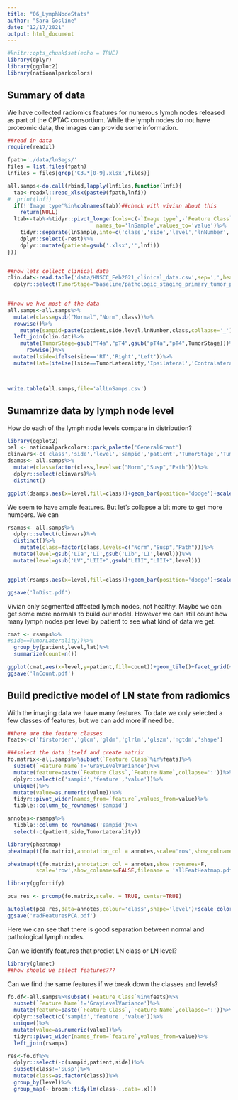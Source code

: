 ```yaml
---
title: "06_LymphNodeStats"
author: "Sara Gosline"
date: "12/17/2021"
output: html_document
---
```


```r
#knitr::opts_chunk$set(echo = TRUE)
library(dplyr)
library(ggplot2)
library(nationalparkcolors)
```

## Summary of data

We have collected radiomics features for numerous lymph nodes released as part of the CPTAC consortium. While the lymph nodes do not have proteomic data, the images can provide some information.

```r

##read in data
require(readxl)

fpath='./data/lnSegs/'
files = list.files(fpath)
lnfiles = files[grep('C3.*[0-9].xlsx',files)]

all.samps<-do.call(rbind,lapply(lnfiles,function(lnfi){
  tab<-readxl::read_xlsx(paste0(fpath,lnfi))
#  print(lnfi)
  if(!'Image type'%in%colnames(tab))##check with vivian about this
    return(NULL)
  ltab<-tab%>%tidyr::pivot_longer(cols=c(-`Image type`,-`Feature Class`,-`Feature Name`),
                            names_to='lnSample',values_to='value')%>%
    tidyr::separate(lnSample,into=c('class','side','level','lnNumber','rest'),sep='_')%>%
    dplyr::select(-rest)%>%
    dplyr::mutate(patient=gsub('.xlsx','',lnfi))
}))


##now lets collect clinical data
clin.dat<-read.table('data/HNSCC_Feb2021_clinical_data.csv',sep=',',header=T,check.names=F,quote='"')%>%
  dplyr::select(TumorStage="baseline/pathologic_staging_primary_tumor_pt",patient="case_id",TumorSite="baseline/tumor_site",TumorLaterality="baseline/tumor_laterality")%>%distinct()
 

##now we hve most of the data
all.samps<-all.samps%>%
  mutate(class=gsub("Normal","Norm",class))%>%
  rowwise()%>%
    mutate(sampid=paste(patient,side,level,lnNumber,class,collapse='_'))%>%
  left_join(clin.dat)%>%
    mutate(TumorStage=gsub("T4a","pT4",gsub("pT4a","pT4",TumorStage)))%>%
      rowwise()%>%
  mutate(lside=ifelse(side=='RT','Right','Left'))%>%
  mutate(lat=(ifelse(lside==TumorLaterality,'Ipsilateral','Contralateral')))



write.table(all.samps,file='allLnSamps.csv')

```

## Sumamrize data by lymph node level

How do each of the lymph node levels compare in distribution?

```r
library(ggplot2)
pal <- nationalparkcolors::park_palette('GeneralGrant')
clinvars<-c('class','side','level','sampid','patient','TumorStage','TumorLaterality','lat')
dsamps<- all.samps%>%
  mutate(class=factor(class,levels=c("Norm","Susp","Path")))%>%
  dplyr::select(clinvars)%>%
  distinct()

ggplot(dsamps,aes(x=level,fill=class))+geom_bar(position='dodge')+scale_fill_manual(values=pal)+facet_grid(~TumorStage)

```

We seem to have ample features. But let's collapse a bit more to get more numbers. We can 

```r


rsamps<- all.samps%>%
  dplyr::select(clinvars)%>%
  distinct()%>%
    mutate(class=factor(class,levels=c("Norm","Susp","Path")))%>%
  mutate(level=gsub('LIa','LI',gsub('LIb','LI',level)))%>%
  mutate(level=gsub('LV',"LIII+",gsub("LIII","LIII+",level)))


ggplot(rsamps,aes(x=level,fill=class))+geom_bar(position='dodge')+scale_fill_manual(values=pal)+facet_grid(lat~TumorStage)

ggsave('lnDist.pdf')

```

Vivian only segmented affected lymph nodes, not healthy. Maybe we can get some more normals to build our model. However we can still count how many lymph nodes per level by patient to see what kind of data we get.

```r

cmat <- rsamps%>%
#side==TumorLaterality))%>%
  group_by(patient,level,lat)%>%
  summarize(count=n())

ggplot(cmat,aes(x=level,y=patient,fill=count))+geom_tile()+facet_grid(~lat)
ggsave('lnCount.pdf')

```


##  Build predictive model of LN state from radiomics

With the imaging data we have many features. To date we only selected a few classes of features, but we can add more if need be.

```r

##here are the feature classes
feats<-c('firstorder','glcm','gldm','glrlm','glszm','ngtdm','shape')

###select the data itself and create matrix
fo.matrix<-all.samps%>%subset(`Feature Class`%in%feats)%>%
  subset(`Feature Name`!='GrayLevelVariance')%>%
  mutate(feature=paste(`Feature Class`,`Feature Name`,collapse=':'))%>%
  dplyr::select(c('sampid','feature','value'))%>%
  unique()%>%
  mutate(value=as.numeric(value))%>%
  tidyr::pivot_wider(names_from=`feature`,values_from=value)%>%
  tibble::column_to_rownames('sampid')

annotes<-rsamps%>%
  tibble::column_to_rownames('sampid')%>%
  select(-c(patient,side,TumorLaterality))

library(pheatmap)
pheatmap(t(fo.matrix),annotation_col = annotes,scale='row',show_colnames=FALSE,show_rownames=F)

pheatmap(t(fo.matrix),annotation_col = annotes,show_rownames=F,
         scale='row',show_colnames=FALSE,filename = 'allFeatHeatmap.pdf')

library(ggfortify)

pca_res <- prcomp(fo.matrix,scale. = TRUE, center=TRUE)

autoplot(pca_res,data=annotes,colour='class',shape='level')+scale_color_manual(values=pal)+theme_bw()+ggtitle('Lymph nodes by radiomics features')
ggsave('radFeaturesPCA.pdf')


```

Here we can see that there is good separation between normal and pathological lymph nodes. 

Can we identify features that predict LN class or LN level?


```r

library(glmnet)
##how should we select features???


```


Can we find the same features if we break down the classes and levels? 

```r

fo.df<-all.samps%>%subset(`Feature Class`%in%feats)%>%
  subset(`Feature Name`!='GrayLevelVariance')%>%
  mutate(feature=paste(`Feature Class`,`Feature Name`,collapse=':'))%>%
  dplyr::select(c('sampid','feature','value'))%>%
  unique()%>%
  mutate(value=as.numeric(value))%>%
  tidyr::pivot_wider(names_from=`feature`,values_from=value)%>%
  left_join(rsamps)

res<-fo.df%>%
  dplyr::select(-c(sampid,patient,side))%>%
  subset(class!='Susp')%>%
  mutate(class=as.factor(class))%>%
  group_by(level)%>%
  group_map(~ broom::tidy(lm(class~.,data=.x)))


```